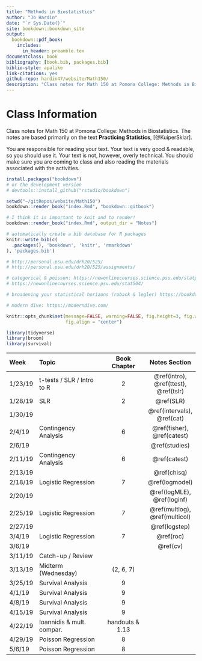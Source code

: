 ```yaml
--- 
title: "Methods in Biostatistics"
author: "Jo Hardin"
date: "`r Sys.Date()`"
site: bookdown::bookdown_site
output:
  bookdown::pdf_book:
    includes:
      in_header: preamble.tex
documentclass: book
bibliography: [book.bib, packages.bib]
biblio-style: apalike
link-citations: yes
github-repo: hardin47/website/Math150/
description: "Class notes for Math 150 at Pomona College: Methods in Biostatistics.  The notes are based primarily on the text Practicing Statistics, Kuiper and Sklar"
---
```


\newcommand{\logit}{\mathrm{logit}}

# Class Information {-}

Class notes for Math 150 at Pomona College: Methods in Biostatistics.  The notes are based primarily on the text **Practicing Statistics**, [@KuiperSklar].


You are responsible for reading your text.  Your text is very good & readable, so you should use it.  Your text is not, however, overly technical.  You should make sure you are coming to class and also reading the materials associated with the activities. 

```r
install.packages("bookdown")
# or the development version
# devtools::install_github("rstudio/bookdown")

setwd("~/gitRepos/website/Math150")
bookdown::render_book("index.Rmd", "bookdown::gitbook")

# I think it is important to knit and to render!
bookdown::render_book("index.Rmd", output_dir = "Notes")
```


```r
# automatically create a bib database for R packages
knitr::write_bib(c(
  .packages(), 'bookdown', 'knitr', 'rmarkdown'
), 'packages.bib')
```



```r
# http://personal.psu.edu/drh20/525/
# http://personal.psu.edu/drh20/525/assignments/

# categorical & poisson: https://newonlinecourses.science.psu.edu/statprogram/stat504
# https://newonlinecourses.science.psu.edu/stat504/

# broadening your statistical horizons (roback & legler) https://bookdown.org/roback/bookdown-bysh/

# modern dive: https://moderndive.com/

```


```r
knitr::opts_chunk$set(message=FALSE, warning=FALSE, fig.height=3, fig.width=5, 
                      fig.align = "center")

library(tidyverse)
library(broom)
library(survival)
```

| Week    	| Topic                      	|  Book Chapter   	|   Notes Section 	|
|:---------	|:---------------------------	|:----------------:	|:----------------:	|
| 1/23/19 	| t-tests / SLR / Intro to R 	|         2        	| \@ref(intro), \@ref(ttest), \@ref(tslr)  |
| 1/28/19 	| SLR                        	|         2        	|  \@ref(SLR)     |
| 1/30/19 	|                           	|                  	| \@ref(intervals), \@ref(cat) |
| 2/4/19  	| Contingency Analysis       	|         6        	|\@ref(fisher), \@ref(catest) |
| 2/6/19 	|       	|                 	|  \@ref(studies)
| 2/11/19 	| Contingency Analysis       	|         6        	| \@ref(catest) |
| 2/13/19 	|        	|                	| \@ref(chisq) |
| 2/18/19 	| Logistic Regression        	|         7        	| \@ref(logmodel) |
| 2/20/19 	|        	|                 	| \@ref(logMLE), \@ref(loginf) |
| 2/25/19 	| Logistic Regression        	|         7        	| \@ref(multlog), \@ref(multicol)  |
| 2/27/19 	|         	|                 	| \@ref(logstep)  |
| 3/4/19  	| Logistic Regression        	|         7        	| \@ref(roc) |
| 3/6/19  	|         	|                 	| \@ref(cv) | 
| 3/11/19 	| Catch-up / Review      	|                	|
| 3/13/19 	| Midterm (Wednesday)        	|  (2, 6, 7) 	|
| 3/25/19 	| Survival Analysis          	|         9        	|
| 4/1/19  	| Survival Analysis          	|         9        	|
| 4/8/19  	| Survival Analysis          	|         9        	|
| 4/15/19 	| Survival Analysis          	|         9        	|
| 4/22/19 	| Ioannidis & mult. compar. 	| handouts & 1.13 	|
| 4/29/19 	| Poisson Regression         	|         8        	|
| 5/6/19  	| Poisson Regression         	|         8        	|
